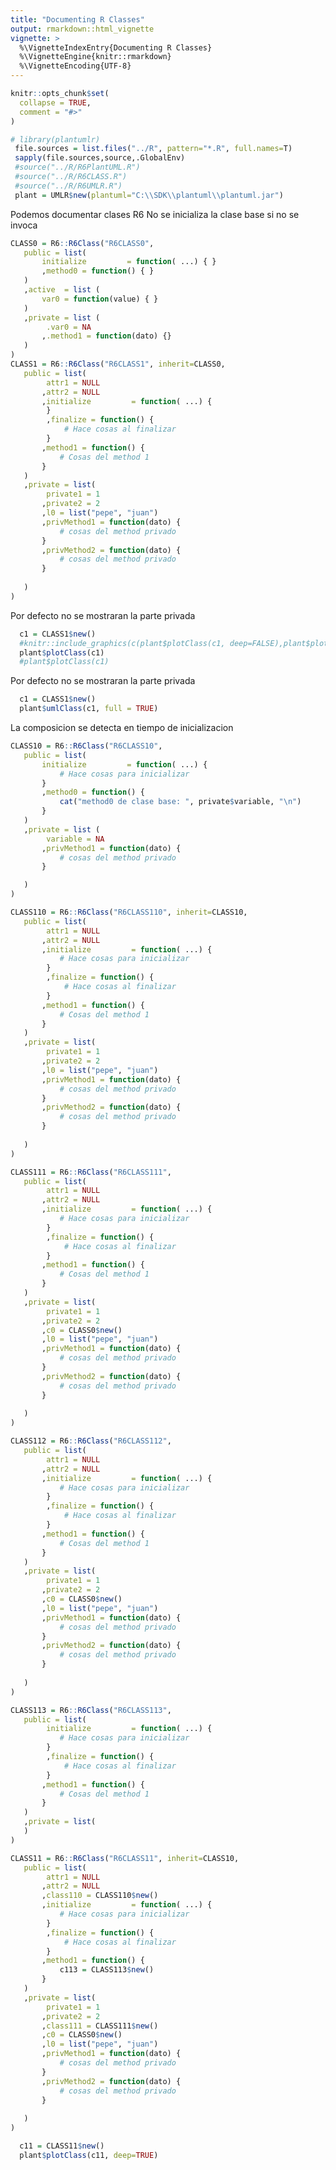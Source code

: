 ```yaml
---
title: "Documenting R Classes"
output: rmarkdown::html_vignette
vignette: >
  %\VignetteIndexEntry{Documenting R Classes}
  %\VignetteEngine{knitr::rmarkdown}
  %\VignetteEncoding{UTF-8}
---
```


```r
knitr::opts_chunk$set(
  collapse = TRUE,
  comment = "#>"
)
```

```r
# library(plantumlr)
 file.sources = list.files("../R", pattern="*.R", full.names=T) 
 sapply(file.sources,source,.GlobalEnv)
 #source("../R/R6PlantUML.R")
 #source("../R/R6CLASS.R")
 #source("../R/R6UMLR.R")
 plant = UMLR$new(plantuml="C:\\SDK\\plantuml\\plantuml.jar")
```

Podemos documentar clases R6
No se inicializa la clase base si no se invoca

```r

CLASS0 = R6::R6Class("R6CLASS0",
   public = list(
       initialize         = function( ...) { }
       ,method0 = function() { }
   )
   ,active  = list (
       var0 = function(value) { }
   )
   ,private = list (
        .var0 = NA
       ,.method1 = function(dato) {}
   )
)
CLASS1 = R6::R6Class("R6CLASS1", inherit=CLASS0,
   public = list(
        attr1 = NULL
       ,attr2 = NULL
       ,initialize         = function( ...) {
        }
        ,finalize = function() {
            # Hace cosas al finalizar
        }
       ,method1 = function() {
           # Cosas del method 1
       }
   )
   ,private = list(
        private1 = 1
       ,private2 = 2
       ,l0 = list("pepe", "juan")
       ,privMethod1 = function(dato) {
           # cosas del method privado
       }
       ,privMethod2 = function(dato) {
           # cosas del method privado
       }
       
   )
)
```

Por defecto no se mostraran la parte privada

```r
  c1 = CLASS1$new()
  #knitr::include_graphics(c(plant$plotClass(c1, deep=FALSE),plant$plotClass(c1, deep=TRUE)))
  plant$plotClass(c1)
  #plant$plotClass(c1)
```

Por defecto no se mostraran la parte privada

```r
  c1 = CLASS1$new()
  plant$umlClass(c1, full = TRUE)
```



La composicion se detecta en tiempo de inicializacion

```r
CLASS10 = R6::R6Class("R6CLASS10",
   public = list(
       initialize         = function( ...) {
           # Hace cosas para inicializar
       }
       ,method0 = function() {
           cat("method0 de clase base: ", private$variable, "\n")
       }
   )
   ,private = list (
        variable = NA
       ,privMethod1 = function(dato) {
           # cosas del method privado
       }

   )
)

CLASS110 = R6::R6Class("R6CLASS110", inherit=CLASS10,
   public = list(
        attr1 = NULL
       ,attr2 = NULL
       ,initialize         = function( ...) {
           # Hace cosas para inicializar
        }
        ,finalize = function() {
            # Hace cosas al finalizar
        }
       ,method1 = function() {
           # Cosas del method 1
       }
   )
   ,private = list(
        private1 = 1
       ,private2 = 2
       ,l0 = list("pepe", "juan")
       ,privMethod1 = function(dato) {
           # cosas del method privado
       }
       ,privMethod2 = function(dato) {
           # cosas del method privado
       }
       
   )
)

CLASS111 = R6::R6Class("R6CLASS111", 
   public = list(
        attr1 = NULL
       ,attr2 = NULL
       ,initialize         = function( ...) {
           # Hace cosas para inicializar
        }
        ,finalize = function() {
            # Hace cosas al finalizar
        }
       ,method1 = function() {
           # Cosas del method 1
       }
   )
   ,private = list(
        private1 = 1
       ,private2 = 2
       ,c0 = CLASS0$new()
       ,l0 = list("pepe", "juan")
       ,privMethod1 = function(dato) {
           # cosas del method privado
       }
       ,privMethod2 = function(dato) {
           # cosas del method privado
       }
       
   )
)

CLASS112 = R6::R6Class("R6CLASS112", 
   public = list(
        attr1 = NULL
       ,attr2 = NULL
       ,initialize         = function( ...) {
           # Hace cosas para inicializar
        }
        ,finalize = function() {
            # Hace cosas al finalizar
        }
       ,method1 = function() {
           # Cosas del method 1
       }
   )
   ,private = list(
        private1 = 1
       ,private2 = 2
       ,c0 = CLASS0$new()
       ,l0 = list("pepe", "juan")
       ,privMethod1 = function(dato) {
           # cosas del method privado
       }
       ,privMethod2 = function(dato) {
           # cosas del method privado
       }
       
   )
)

CLASS113 = R6::R6Class("R6CLASS113", 
   public = list(
        initialize         = function( ...) {
           # Hace cosas para inicializar
        }
        ,finalize = function() {
            # Hace cosas al finalizar
        }
       ,method1 = function() {
           # Cosas del method 1
       }
   )
   ,private = list(
   )
)

CLASS11 = R6::R6Class("R6CLASS11", inherit=CLASS10,
   public = list(
        attr1 = NULL
       ,attr2 = NULL
       ,class110 = CLASS110$new()       
       ,initialize         = function( ...) {
           # Hace cosas para inicializar
        }
        ,finalize = function() {
            # Hace cosas al finalizar
        }
       ,method1 = function() {
           c113 = CLASS113$new()
       }
   )
   ,private = list(
        private1 = 1
       ,private2 = 2
       ,class111 = CLASS111$new()
       ,c0 = CLASS0$new()
       ,l0 = list("pepe", "juan")
       ,privMethod1 = function(dato) {
           # cosas del method privado
       }
       ,privMethod2 = function(dato) {
           # cosas del method privado
       }
       
   )
)

```

```r
  c11 = CLASS11$new()
  plant$plotClass(c11, deep=TRUE)
```  
